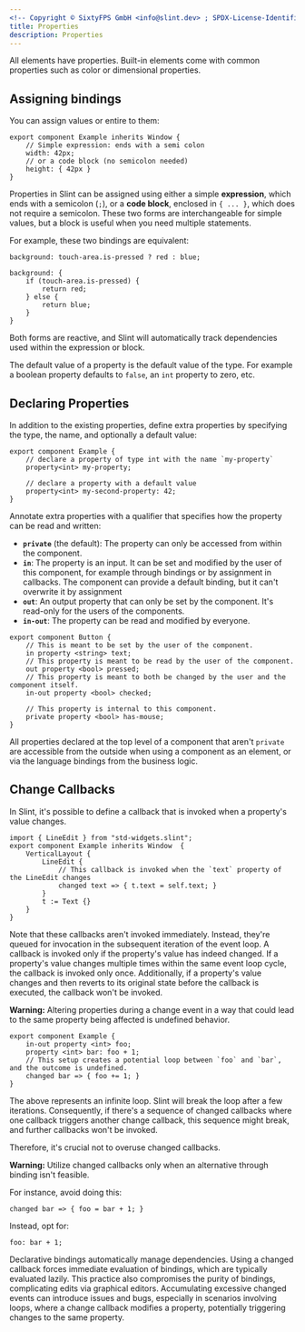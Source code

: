 ```yaml
---
<!-- Copyright © SixtyFPS GmbH <info@slint.dev> ; SPDX-License-Identifier: MIT -->
title: Properties
description: Properties
---
```



All elements have properties. Built-in elements come with common properties such
as color or dimensional properties.

## Assigning bindings

You can assign values or entire <Link type="Expressions" /> to them:

```slint
export component Example inherits Window {
    // Simple expression: ends with a semi colon
    width: 42px;
    // or a code block (no semicolon needed)
    height: { 42px }
}
```

Properties in Slint can be assigned using either a simple **expression**, which ends with a semicolon (`;`),
or a **code block**, enclosed in `{ ... }`, which does not require a semicolon.
These two forms are interchangeable for simple values, but a block is useful when you need multiple statements.

For example, these two bindings are equivalent:

```slint no-test
background: touch-area.is-pressed ? red : blue;

background: {
    if (touch-area.is-pressed) {
        return red;
    } else {
        return blue;
    }
}
```

Both forms are reactive, and Slint will automatically track dependencies used within the expression or block.

The default value of a property is the default value of the type.
For example a boolean property defaults to `false`, an `int` property to zero, etc.

## Declaring Properties

In addition to the existing properties, define extra properties by specifying the
type, the name, and optionally a default value:

```slint
export component Example {
    // declare a property of type int with the name `my-property`
    property<int> my-property;

    // declare a property with a default value
    property<int> my-second-property: 42;
}
```

Annotate extra properties with a qualifier that specifies how the
property can be read and written:

-   **`private`** (the default): The property can only be accessed from within the component.
-   **`in`**: The property is an input. It can be set and modified by the user of this component,
    for example through bindings or by assignment in callbacks.
    The component can provide a default binding, but it can't overwrite it by
    assignment
-   **`out`**: An output property that can only be set by the component. It's read-only for the
    users of the components.
-   **`in-out`**: The property can be read and modified by everyone.

```slint
export component Button {
    // This is meant to be set by the user of the component.
    in property <string> text;
    // This property is meant to be read by the user of the component.
    out property <bool> pressed;
    // This property is meant to both be changed by the user and the component itself.
    in-out property <bool> checked;

    // This property is internal to this component.
    private property <bool> has-mouse;
}
```

All properties declared at the top level of a component that aren't `private` are accessible from the outside when using a component as an element, or via the
language bindings from the business logic.

## Change Callbacks

In Slint, it's possible to define a callback that is invoked when a property's value changes.

```slint
import { LineEdit } from "std-widgets.slint";
export component Example inherits Window  {
    VerticalLayout {
        LineEdit {
            // This callback is invoked when the `text` property of the LineEdit changes
            changed text => { t.text = self.text; }
        }
        t := Text {}
    }
}
```

Note that these callbacks aren't invoked immediately.
Instead, they're queued for invocation in the subsequent iteration of the event loop.
A callback is invoked only if the property's value has indeed changed.
If a property's value changes multiple times within the same event loop cycle, the callback is invoked only once.
Additionally, if a property's value changes and then reverts to its original state before the callback is executed, the callback won't be invoked.

**Warning:** Altering properties during a change event in a way that could lead to the same property being affected is undefined behavior.

```slint
export component Example {
    in-out property <int> foo;
    property <int> bar: foo + 1;
    // This setup creates a potential loop between `foo` and `bar`, and the outcome is undefined.
    changed bar => { foo += 1; }
}
```

The above represents an infinite loop. Slint will break the loop after a few iterations.
Consequently, if there's a sequence of changed callbacks where one callback triggers another change callback,
this sequence might break, and further callbacks won't be invoked.

Therefore, it's crucial not to overuse changed callbacks.

**Warning:** Utilize changed callbacks only when an alternative through binding isn't feasible.

For instance, avoid doing this:

```slint no-test
changed bar => { foo = bar + 1; }
```

Instead, opt for:

```slint no-test
foo: bar + 1;
```

Declarative bindings automatically manage dependencies.
Using a changed callback forces immediate evaluation of bindings, which are typically evaluated lazily.
This practice also compromises the purity of bindings, complicating edits via graphical editors.
Accumulating excessive changed events can introduce issues and bugs, especially in scenarios involving loops, where a change callback modifies a property, potentially triggering changes to the same property.

